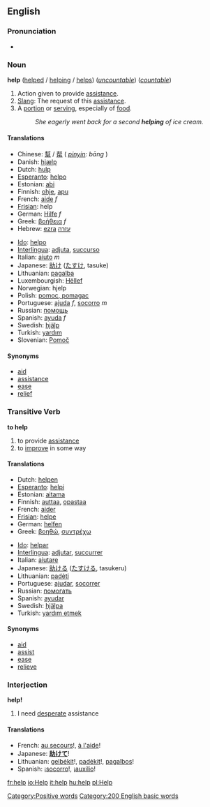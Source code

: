 ==English==
===Pronunciation===
*{{audio|en-us-helping.ogg|Audio (US)}}

===Noun===
'''help''' ([[helped]] / [[helping]] / [[helps]]) (''[[uncountable]]'') (''[[countable]]'')

# Action given to provide [[assistance]].
# [[Slang]]: The request of this [[assistance]].
# A [[portion]] or [[serving]], especially of [[food]].
#:''She eagerly went back for a second '''helping''' of ice cream.''

====Translations====
{{Top}}
*Chinese: [[幫]] / [[帮]] ( ''[[pinyin]]: bāng'' )
*Danish: [[hjælp]]
*Dutch: [[hulp]]
*[[Esperanto]]: [[helpo]]
*Estonian: [[abi]]
*Finnish: [[ohje]], [[apu]]
*French: [[aide]] ''f''
*[[Frisian]]: help
*German: [[Hilfe]] ''f''
*Greek: [[:el:βοήθεια|βοήθεια]] ''f''
*Hebrew: [[ezra]] [[עזרה]]
{{Mid}}
*[[Ido]]: [[helpo]]
*[[Interlingua]]: [[adjuta]], [[succurso]]
*Italian: [[aiuto]] ''m''
*Japanese: [[助け]] ([[たすけ]], tasuke)
*Lithuanian: [[pagalba]]
*Luxembourgish: [[Hëllef]] 
*Norwegian: hjelp
*Polish: [[pomoc, pomagac]]
*Portuguese: [[ajuda]] ''f'', [[socorro]] ''m''
*Russian: [[помощь]]
*Spanish: [[ayuda]] ''f''
*Swedish: [[hjälp]]
*Turkish: [[yardım]]
*Slovenian: [[Pomoč]]
{{Bottom}}

====Synonyms====
*[[aid]]
*[[assistance]]
*[[ease]]
*[[relief]]

===Transitive Verb===
'''to help'''

# to provide [[assistance]]
# to [[improve]] in some way

====Translations====
{{Top}}
*Dutch: [[helpen]]
*[[Esperanto]]: [[helpi]]
*Estonian: [[aitama]]
*Finnish: [[auttaa]], [[opastaa]]
*French: [[aider]]
*[[Frisian]]: [[helpe]]
*German: [[helfen]]
*Greek: [[:el:βοηθώ|βοηθώ]], [[:el:συντρέχω|συντρέχω]]
{{Mid}}
*[[Ido]]: [[helpar]]
*[[Interlingua]]: [[adjutar]], [[succurrer]]
*Italian: [[aiutare]]
*Japanese: [[助ける]] ([[たすける]], tasukeru)
*Lithuanian: [[padėti]]
*Portuguese: [[ajudar]], [[socorrer]]
*Russian: [[помогать]] 
*Spanish: [[ayudar]]
*Swedish: [[hjälpa]]
*Turkish: [[yardım etmek]]
{{Bottom}}

====Synonyms====
*[[aid]]
*[[assist]]
*[[ease]]
*[[relieve]]

===Interjection===
'''help!'''
# I need [[desperate]] assistance
====Translations====
{{Top}}
*French: [[au secours]]!, [[à l'aide]]!
*Japanese: '''[[助けて]]'''!
*Lithuanian: [[gelbėkit]]!, [[padėkit]]!, [[pagalbos]]!
*Spanish: ¡[[socorro]]!, ¡[[auxilio]]!
{{Bottom}}

<!-- Categories -->
[[Category:Positive words]]
[[Category:200 English basic words]]

[[fr:help]]
[[io:Help]]
[[it:help]]
[[hu:help]]
[[pl:Help]]